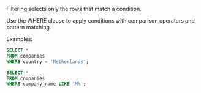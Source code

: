 Filtering selects only the rows that match a condition.

Use the WHERE clause to apply conditions with comparison operators and pattern matching.

Examples:

```sql
SELECT *
FROM companies
WHERE country = 'Netherlands';
```

```sql
SELECT *
FROM companies
WHERE company_name LIKE 'M%';
```

